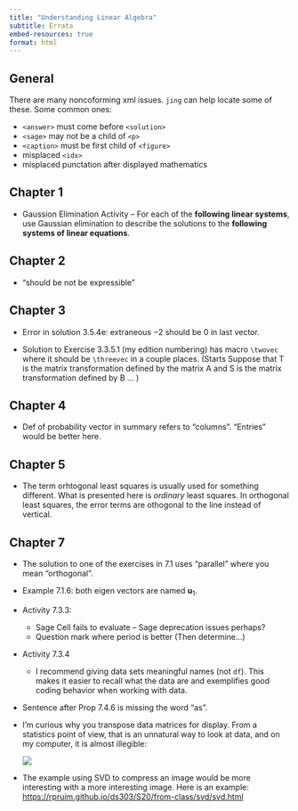 ```yaml
---
title: "Understanding Linear Algebra"
subtitle: Errata
embed-resources: true
format: html
---
```


\def\vec#1{{\boldsymbol #1}}

## General

There are many noncoforming xml issues.  `jing` can help locate some of these. Some common ones:

* `<answer>` must come before `<solution>`
* `<sage>` may not be a child of `<p>`
* `<caption>` must be first child of `<figure>`
* misplaced `<idx>`
* misplaced punctation after displayed mathematics


## Chapter 1

* Gaussion Elimination Activity --  For each of the **following linear systems**, use Gaussian elimination to describe the solutions to the **following systems of linear equations**.

## Chapter 2

* "should be not be expressible"

## Chapter 3

* Error in solution 3.5.4e: extraneous $-2$ should be 0 in last vector.

* Solution to Exercise 3.3.5.1 (my edition numbering) has macro `\twovec` where it should be `\threevec` in a couple places. (Starts  Suppose that T
is the matrix transformation defined by the matrix A and S is the matrix transformation defined by B ... )

## Chapter 4

* Def of probability vector in summary refers to "columns".  "Entries" would be better here.

## Chapter 5

* The term orhtogonal least squares is usually used for something different.  What is presented here is *ordinary* least squares. In orthogonal least squares, the error terms are othogonal to the line instead of vertical.

## Chapter 7

* The solution to one of the exercises in 7.1 uses "parallel" where you mean "orthogonal".

* Example 7.1.6: both eigen vectors are named $\vec{u}_1$.

* Activity 7.3.3: 

    * Sage Cell fails to evaluate -- Sage deprecation issues perhaps?
    * Question mark where period is better (Then determine...)
    
* Activity 7.3.4

    * I recommend giving data sets meaningful names (not `df`). This makes it easier
    to recall what the data are and exemplifies good coding behavior when working with data.
    
* Sentence after Prop 7.4.6 is missing the word "as".

* I'm curious why you transpose data matrices for display. From a statistics point of view, that is an unnatural way to look at data, and on my computer, it is almost illegible:


    ![](images/transposed-data-matrix.png)

* The example using SVD to compress an image would be more interesting with a more interesting image.  Here is an example: <https://rpruim.github.io/ds303/S20/from-class/svd/svd.html>


